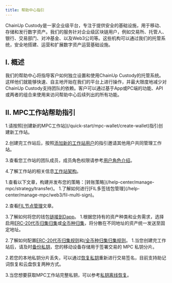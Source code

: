 ---
title: 帮助中心指引
---

 ChainUp Custody是一家企业级平台，专注于提供安全的基础设施，用于移动、存储和发行数字资产。我们的服务针对企业级区块链用户，例如交易所、托管人、银行、交易部门、对冲基金、以及Web3公司等。这些机构可以通过我们的托管系统，安全地搭建、运营和扩展数字资产运营基础设施。

## I. 概述

我们的帮助中心将指导客户如何独立设置和使用ChainUp Custody的托管系统。这样他们就能够快速、自主地开始在我们的平台上进行操作，并最大限度地减少对ChainUp Custody支持团队的依赖。客户可以通过基于App或PC端的功能、API 或两者的组合来使用来访问帮助中心后续列出的所有功能。

## II. MPC工作站帮助指引

<Accordion title="创建并设置您的工作站">
1.请按照[创建新的MPC工作站](/quick-start/mpc-wallet/create-wallet)指引创建新工作站。

2.创建完工作站后，按照[添加新的工作站用户](/help-center/manage-mpc/user-setting/add-user)的指引邀请其他用户共同管理工作站。

3.查看您工作站的团队成员，成员角色权限请参考[用户角色介绍](/help-center/manage-mpc/user-setting/user-role)。

4.了解工作站的相关信息[工作站架构](/help-center/manage-mpc/my-wallet/address-format)。

</Accordion>


<Accordion title="设置您的策略引擎">
1.查看以下文章，构建并发布您的策略：[转账策略](/help-center/manage-mpc/strategy/transfer)。

</Accordion>
<Accordion title="使用Web3功能">
1.了解如何进行[FIL多签钱包管理](/help-center/manage-mpc/web3/fil-multi-sign)。

2.查看[FIL节点管理](/help-center/manage-mpc/web3/fil-node)文章。

3.了解如何将您的钱包[链接到Dapp](/help-center/manage-mpc/web3/dapp)。
</Accordion>
<Accordion title="自动归集资产">
1.根据您持有的资产种类和业务需求，选择启用[ERC-20代币归集归集](/help-center/manage-mpc/consolidation/contact/about)或[全币种归集](/help-center/manage-mpc/consolidation/co-signer/about)，将分散在不同地址的资产统一发送至固定地址。

2.了解如何配置[ERC-20代币归集规则](/help-center/manage-mpc/consolidation/contact/rules)和[/全币种归集归集规则](/help-center/manage-mpc/consolidation/co-signer/rules)。
</Accordion>
<Accordion title="管理您的工作站私钥">
1.当您创建完工作站后，请及时[备份私钥](/quick-start/mpc-wallet/private-manage/private-backup)，您的移动设备存储用于签署交易的 MPC 私钥分片。

2.若您的本地私钥分片丢失，可以通过[恢复私钥](/quick-start/mpc-wallet/private-manage/private-recover)重新进行交易签名，目前支持助记词恢复和云盘恢复两种方式。

3.当您想要获取MPC工作站完整私钥，可以参考[私钥离线恢复](/help-center/manage-mpc/my-wallet/off-line-tool)。

</Accordion>